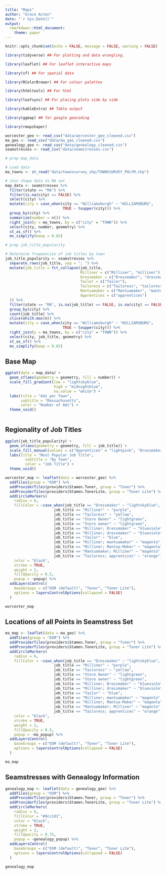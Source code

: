 ```yaml
---
title: "Maps"
author: "Grace Acton"
date: "`r Sys.Date()`"
output: 
  rmarkdown::html_document:
    theme: paper
---
```



```r

knitr::opts_chunk$set(echo = FALSE, message = FALSE, warning = FALSE)

library(tidyverse) ## For plotting and data wrangling.

library(leaflet) ## For leaflet interactive maps

library(sf) ## For spatial data

library(RColorBrewer) ## For colour palettes

library(htmltools) ## For html

library(leafsync) ## For placing plots side by side

library(kableExtra) ## Table output

library(ggmap) ## for google geocoding

library(rmapshaper)

worcester_geo <- read_csv("data/worcester_geo_cleaned.csv")
ma_geo <- read_csv("data/ma_geo_cleaned.csv")
genealogy_geo <- read_csv("data/genealogy_cleaned.csv")
seamstresses <- read_csv("data/seamstresses.csv")

# prep map_data 

# Load data 
ma_towns <- st_read("data/townssurvey_shp/TOWNSSURVEY_POLYM.shp")

# Join shape data to MA set
map_data <- seamstresses %>% 
  filter(state == "MA") %>% 
  filter(is.na(city) == FALSE) %>% 
  select(city) %>% 
  mutate(city = case_when(city == "Williamsburgh" ~ "WILLIAMSBURG",
                          TRUE ~ toupper(city))) %>% 
  group_by(city) %>% 
  summarize(number = n()) %>% 
  right_join(y = ma_towns, by = c("city" = "TOWN")) %>% 
  select(city, number, geometry) %>% 
  st_as_sf() %>% 
  ms_simplify(keep = 0.02)

# prep job_title_popularity

# Determine frequencies of job titles by town
job_title_popularity <- seamstresses %>% 
  separate_rows(job_title, sep = "; ") %>% 
  mutate(job_title = fct_collapse(job_title,
                                  Milliner = c("Milliner", "milliner"),
                                  Dressmaker = c("Dressmaker", "dressmaker"),
                                  Tailor = c("Tailor"),
                                  Tailoress = c("Tailoress", "tailoress"),
                                  Mantuamaker = c("Mantuamaker", "mantuamaker", "Mantua-Maker"),
                                  Apprentices = c("apprentices")
  )) %>% 
  filter(state == "MA", is.na(job_title) == FALSE, is.na(city) == FALSE) %>% 
  group_by(city) %>% 
  count(job_title) %>% 
  slice(which.max(n)) %>% 
  mutate(city = case_when(city == "Williamsburgh" ~ "WILLIAMSBURG",
                          TRUE ~ toupper(city))) %>% 
  right_join(y = ma_towns, by = c("city" = "TOWN")) %>% 
  select(city, job_title, geometry) %>% 
  st_as_sf() %>% 
  ms_simplify(keep = 0.02)
```

## Base Map

```r

ggplot(data = map_data) +
  geom_sf(aes(geometry = geometry, fill = number)) +
  scale_fill_gradient(low = "lightskyblue", 
                      high = "midnightblue", 
                      na.value = "white") +
  labs(title = "Ads per Town",
       subtitle = "Massachusetts",
       color = "Number of Ads") +
  theme_void()
  
```

## Regionality of Job Titles

```r
ggplot(job_title_popularity) +
  geom_sf(aes(geometry = geometry, fill = job_title)) +
  scale_fill_manual(values = c("Apprentices" = "lightpink", "Dressmaker" = "lightskyblue", "Mantuamaker" = "lightgoldenrod", "Milliner" = "thistle", "Tailor" = "lightslategray", "Tailoress" = "darkseagreen1"), na.value = "white") +
  labs(title = "Most Popular Job Title",
         subtitle = "By Town",
         color = "Job Title") +
  theme_void()
```

```r

worcester_map <- leaflet(data = worcester_geo) %>% 
  addTiles(group = "OSM") %>%
  addProviderTiles(providers$Stamen.Toner, group = "Toner") %>%
  addProviderTiles(providers$Stamen.TonerLite, group = "Toner Lite") %>% 
  addCircleMarkers(
    radius = 6,
    fillColor = ~case_when(job_title == "Dressmaker" ~ "lightskyblue",
                      job_title == "Milliner" ~ "purple",
                      job_title == "Tailoress" ~ "yellow",
                      job_title == "Store Owner" ~ "lightgreen",
                      job_title == "Store owner" ~ "lightgreen",
                      job_title == "Milliner; Dressmaker" ~ "blueviolet",
                      job_title == "Milliner; dressmaker" ~ "blueviolet",
                      job_title == "Tailor" ~ "blue",
                      job_title == "Milliner; mantuamaker" ~ "magenta",
                      job_title == "Milliner; Mantua-Maker" ~ "magenta",
                      job_title == "Mantuamaker; Milliner" ~ "magenta",
                      job_title == "Tailoress; apprentices" ~ "orange"),
    color = "black",
    stroke = TRUE, 
    weight = 2,
    fillOpacity = 0.5,
    popup = ~popup) %>% 
  addLayersControl(
    baseGroups = c("OSM (default)", "Toner", "Toner Lite"),
    options = layersControlOptions(collapsed = FALSE)
  )

worcester_map

```

## Locations of all Points in Seamstress Set

```r

ma_map <- leaflet(data = ma_geo) %>% 
  addTiles(group = "OSM") %>%
  addProviderTiles(providers$Stamen.Toner, group = "Toner") %>%
  addProviderTiles(providers$Stamen.TonerLite, group = "Toner Lite") %>% 
  addCircleMarkers(
    radius = 6,
    fillColor = ~case_when(job_title == "Dressmaker" ~ "lightskyblue",
                      job_title == "Milliner" ~ "purple",
                      job_title == "Tailoress" ~ "yellow",
                      job_title == "Store Owner" ~ "lightgreen",
                      job_title == "Store owner" ~ "lightgreen",
                      job_title == "Milliner; Dressmaker" ~ "blueviolet",
                      job_title == "Milliner; dressmaker" ~ "blueviolet",
                      job_title == "Tailor" ~ "blue",
                      job_title == "Milliner; mantuamaker" ~ "magenta",
                      job_title == "Milliner; Mantua-Maker" ~ "magenta",
                      job_title == "Mantuamaker; Milliner" ~ "magenta",
                      job_title == "Tailoress; apprentices" ~ "orange"),
    color = "black",
    stroke = TRUE, 
    weight = 2,
    fillOpacity = 0.5,
    popup = ~ma_popup) %>% 
  addLayersControl(
    baseGroups = c("OSM (default)", "Toner", "Toner Lite"),
    options = layersControlOptions(collapsed = FALSE)
  )

ma_map
```

## Seamstresses with Genealogy Information

```r

genealogy_map <- leaflet(data = genealogy_geo) %>% 
  addTiles(group = "OSM") %>%
  addProviderTiles(providers$Stamen.Toner, group = "Toner") %>%
  addProviderTiles(providers$Stamen.TonerLite, group = "Toner Lite") %>% 
  addCircleMarkers(
    radius = 6,
    fillColor = "#9cc1d1",
    color = "black",
    stroke = TRUE, 
    weight = 2,
    fillOpacity = 0.75,
    popup = ~genealogy_popup) %>% 
  addLayersControl(
    baseGroups = c("OSM (default)", "Toner", "Toner Lite"),
    options = layersControlOptions(collapsed = FALSE)
  )

genealogy_map
```

